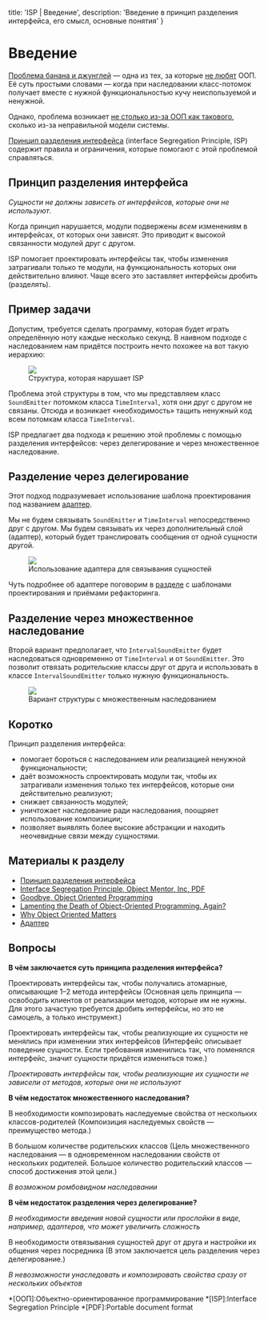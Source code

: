 
  title: 'ISP | Введение',
  description: 'Введение в принцип разделения интерфейса, его смысл, основные понятия'
}


# Введение

[Проблема банана и джунглей](https://dzone.com/articles/lamenting-the-death-of-object-oriented-programming) — одна из тех, за которые [не любят](https://medium.com/@cscalfani/goodbye-object-oriented-programming-a59cda4c0e53) ООП. Её суть простыми словами — когда при наследовании класс-потомок получает вместе с нужной функциональностью кучу неиспользуемой и ненужной.

Однако, проблема возникает [не столько из-за ООП как такового](https://medium.com/@ninja_76550/why-object-oriented-matters-71d86401c44b), сколько из-за неправильной модели системы.

[Принцип разделения интерфейса](https://ru.wikipedia.org/wiki/Принцип_разделения_интерфейса) (interface Segregation Principle, ISP) содержит правила и ограничения, которые помогают с этой проблемой справляться.

## Принцип разделения интерфейса

_Сущности не должны зависеть от интерфейсов, которые они не используют_.

Когда принцип нарушается, модули подвержены _всем_ изменениям в интерфейсах, от которых они зависят. Это приводит к высокой связанности модулей друг с другом.

 ISP помогает проектировать интерфейсы так, чтобы изменения затрагивали только те модули, на функциональность которых они действительно влияют. Чаще всего это заставляет интерфейсы дробить (разделять).

## Пример задачи

Допустим, требуется сделать программу, которая будет играть определённую ноту каждые несколько секунд. В наивном подходе с наследованием нам придётся построить нечто похожее на вот такую иерархию:

<Figure>
  <img src="/static/isp-problem.svg" />
  <figcaption>Структура, которая нарушает ISP</figcaption>
</Figure>

Проблема этой структуры в том, что мы представляем класс `SoundEmitter` потомком класса `TimeInterval`, хотя они друг с другом не связаны. Отсюда и возникает «необходимость» тащить ненужный код всем потомкам класса `TimeInterval`.

ISP предлагает два подхода к решению этой проблемы с помощью разделения интерфейсов: через делегирование и через множественное наследование.

## Разделение через делегирование

Этот подход подразумевает использование шаблона проектирования под названием [адаптер](https://refactoring.guru/ru/design-patterns/adapter).

Мы не будем связывать `SoundEmitter` и `TimeInterval` непосредственно друг с другом. Мы будем связывать их через дополнительный слой (адаптер), который будет транслировать сообщения от одной сущности другой.

<Figure>
  <img src="/static/isp-adapter.svg" />
  <figcaption>Использование адаптера для связывания сущностей</figcaption>
</Figure>

Чуть подробнее об адаптере поговорим в [разделе](/isp/patterns) с шаблонами проектирования и приёмами рефакторинга.

## Разделение через множественное наследование

Второй вариант предполагает, что `IntervalSoundEmitter` будет наследоваться одновременно от `TimeInterval` и от `SoundEmitter`. Это позволит отвязать родительские классы друг от друга и использовать в классе `IntervalSoundEmitter` только нужную функциональность.

<Figure>
  <img src="/static/isp-mult-inheritance.svg" />
  <figcaption>Вариант структуры с множественным наследованием</figcaption>
</Figure>

## Коротко
Принцип разделения интерфейса:
- помогает бороться с наследованием или реализацией ненужной функциональности;
- даёт возможность спроектировать модули так, чтобы их затрагивали изменения только тех интерфейсов, которые они действительно реализуют;
- снижает связанность модулей;
- уничтожает наследование ради наследования, поощряет использование компоизиции;
- позволяет выявлять более высокие абстракции и находить неочевидные связи между сущностями.

## Материалы к разделу
- [Принцип разделения интерфейса](https://ru.wikipedia.org/wiki/Принцип_разделения_интерфейса)
- [Interface Segregation Principle, Object Mentor, Inc, PDF](http://www.labri.fr/perso/clement/enseignements/ao/ISP.pdf)
- [Goodbye, Object Oriented Programming](https://medium.com/@cscalfani/goodbye-object-oriented-programming-a59cda4c0e53)
- [Lamenting the Death of Object-Oriented Programming. Again?](https://dzone.com/articles/lamenting-the-death-of-object-oriented-programming)
- [Why Object Oriented Matters](https://medium.com/@ninja_76550/why-object-oriented-matters-71d86401c44b)
- [Адаптер](https://refactoring.guru/ru/design-patterns/adapter)

## Вопросы
**В чём заключается суть принципа разделения интерфейса?**

Проектировать интерфейсы так, чтобы получались атомарные, описывающие 1–2 метода интерфейсы (Основная цель принципа — освободить клиентов от реализации методов, которые им не нужны. Для этого зачастую требуется дробить интерфейсы, но это не самоцель, а только инструмент.)

Проектировать интерфейсы так, чтобы реализующие их сущности не менялись при изменении этих интерфейсов (Интерфейс описывает поведение сущности. Если требования изменились так, что поменялся интерфейс, значит сущности придётся измениться тоже.)

_Проектировать интерфейсы так, чтобы реализующие их сущности не зависели от методов, которые они не используют_

**В чём недостаток множественного наследования?**

В необходимости композировать наследуемые свойства от нескольких классов-родителей (Компоизиция наследуемых свойств — преимущество метода.)

В большом количестве родительских классов (Цель множественного наследования — в одновременном наследовании свойств от нескольких родителей. Большое количество родительский классов — способ достижения этой цели.)

_В возможном ромбовидном наследовании_

**В чём недостаток разделения через делегирование?**

_В необходимости введения новой сущности или прослойки в виде, например, адаптеров, что может увеличить сложность_

В необходимости отвязывания сущностей друг от друга и настройки их общения через посредника (В этом заключается цель разделения через делегирование.)

_В невозможности унаследовать и композировать свойства сразу от нескольких объектов_

*[ООП]:Объектно-ориентированное программирование
*[ISP]:Interface Segregation Principle
*[PDF]:Portable document format
